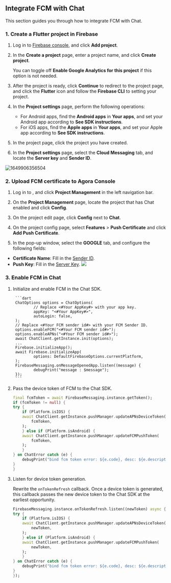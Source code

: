 <PlatformWrapper platform="flutter">

## Integrate FCM with Chat

This section guides you through how to integrate FCM with Chat.

### 1. Create a Flutter project in Firebase

1. Log in to [Firebase console](https://console.firebase.google.com/), and click **Add project**.

2. In the **Create a project** page, enter a project name, and click **Create project**.
    <div class="alert info">You can toggle off <b>Enable Google Analytics for this project</b> if this option is not needed.</div>

3. After the project is ready, click **Continue** to redirect to the project page, and click the **Flutter** icon and follow the **Firebase CLI** to setting your project.

4. In the **Project settings** page, perform the following operations:
    - For Android apps, find the **Android apps** in **Your apps**, and set your Android app according to **See SDK instructions**.
    - For iOS apps, find the **Apple apps** in **Your apps**, and set your Apple app according to **See SDK instructions**.

5. In the project page, click the project you have created.

6. In the **Project settings** page, select the **Cloud Messaging** tab, and locate the **Server key** and **Sender ID**.<a name="token"></a>

![1649906356504](https://web-cdn.agora.io/docs-files/1649906356504)

### 2. Upload FCM certificate to Agora Console

1. Log in to <Link to="{{Global.AGORA_CONSOLE_URL}}"><Vg k="CONSOLE" /></Link>, and click **Project Management** in the left navigation bar.

2. On the **Project Management** page, locate the project that has Chat enabled and click **Config**.

3. On the project edit page, click **Config** next to **Chat**.

4. On the project config page, select **Features** > **Push Certificate** and click **Add Push Certificate**.

5. In the pop-up window, select the **GOOGLE** tab, and configure the following fields:
  - **Certificate Name**: Fill in the [Sender ID](#token).
  - **Push Key**: Fill in the [Server Key](#token).
    <img src="https://web-cdn.agora.io/docs-files/1658462250450" />

### 3. Enable FCM in Chat

1. Initialize and enable FCM in the Chat SDK.

		
		```dart
        ChatOptions options = ChatOptions(
				// Replace <#Your AppKey#> with your app key.
				appKey: "<#Your AppKey#>",
				autoLogin: false,
		);
		// Replace <#Your FCM sender id#> with your FCM Sender ID.
		options.enableFCM("<#Your FCM sender id#>");
		options.enableAPNs("<#Your FCM sender id#>");
		await ChatClient.getInstance.init(options);
		...
		Firebase.initializeApp();
		await Firebase.initializeApp(
				options: DefaultFirebaseOptions.currentPlatform,
		);
		FirebaseMessaging.onMessageOpenedApp.listen((message) {
				debugPrint("message : $message");
		});
        ```
		

2. Pass the device token of FCM to the Chat SDK.

    ```dart
    final fcmToken = await FirebaseMessaging.instance.getToken();
    if (fcmToken != null) {
    try {
        if (Platform.isIOS) {
        await ChatClient.getInstance.pushManager.updateAPNsDeviceToken(
            fcmToken,
        );
        } else if (Platform.isAndroid) {
        await ChatClient.getInstance.pushManager.updateFCMPushToken(
            fcmToken,
        );
        }
    } on ChatError catch (e) {
        debugPrint("bind fcm token error: ${e.code}, desc: ${e.description}");
    }
    }
    ```

3. Listen for device token generation.

   Rewrite the `onTokenRefresh` callback. Once a device token is generated, this callback passes the new device token to the Chat SDK at the earliest opportunity.

    ```dart
    FirebaseMessaging.instance.onTokenRefresh.listen((newToken) async {
    try {
        if (Platform.isIOS) {
        await ChatClient.getInstance.pushManager.updateAPNsDeviceToken(
            newToken,
        );
        } else if (Platform.isAndroid) {
        await ChatClient.getInstance.pushManager.updateFCMPushToken(
            newToken,
        );
        }
    } on ChatError catch (e) {
        debugPrint("bind fcm token error: ${e.code}, desc: ${e.description}");
    }
    });
    ```

</PlatformWrapper>